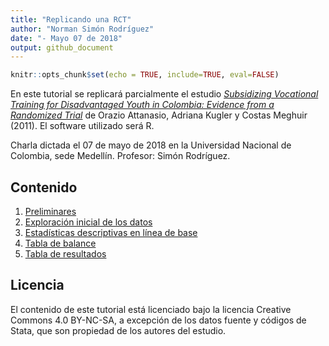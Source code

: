 ```yaml
---
title: "Replicando una RCT"
author: "Norman Simón Rodríguez"
date: "- Mayo 07 de 2018"
output: github_document
---
```


```r
knitr::opts_chunk$set(echo = TRUE, include=TRUE, eval=FALSE)
```

En este tutorial se replicará parcialmente el estudio [*Subsidizing Vocational Training for Disadvantaged Youth in Colombia: Evidence from a Randomized Trial*](https://www.povertyactionlab.org/sites/default/files/publications/472%20-%20training%20disadvantaged%20youth%20in%20Colombia%20July2011%20AEA.pdf) de Orazio Attanasio, Adriana Kugler y Costas Meghuir (2011). El software utilizado será R.

Charla dictada el 07 de mayo de 2018 en la Universidad Nacional de Colombia, sede Medellín. Profesor: Simón Rodríguez.

## Contenido

1. [Preliminares](preliminares.md)
1. [Exploración inicial de los datos](exploracion.md)
1. [Estadísticas descriptivas en línea de base](tabla2.md)
1. [Tabla de balance](tabla3.md)
1. [Tabla de resultados](tablaresultados.md)

## Licencia

El contenido de este tutorial está licenciado bajo la licencia Creative Commons 4.0 BY-NC-SA, a excepción de los datos fuente y códigos de Stata, que son propiedad de los autores del estudio.
